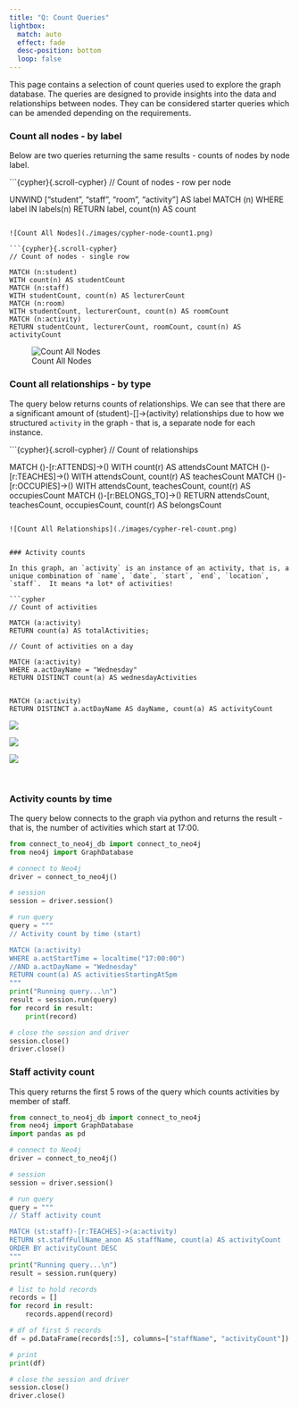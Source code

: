 ```yaml
---
title: "Q: Count Queries"
lightbox:
  match: auto
  effect: fade
  desc-position: bottom
  loop: false
---
```


This page contains a selection of count queries used to explore the graph database. The queries are designed to provide insights into the data and relationships between nodes.  They can be considered starter queries which can be amended depending on the requirements. 

### Count all nodes - by label

Below are two queries returning the same results - counts of nodes by node label.

```{cypher}{.scroll-cypher}
// Count of nodes - row per node

UNWIND ["student", "staff", "room", "activity"] AS label
MATCH (n)
WHERE label IN labels(n)
RETURN label, count(n) AS count
```

![Count All Nodes](./images/cypher-node-count1.png)

```{cypher}{.scroll-cypher}
// Count of nodes - single row

MATCH (n:student)
WITH count(n) AS studentCount
MATCH (n:staff)
WITH studentCount, count(n) AS lecturerCount
MATCH (n:room)
WITH studentCount, lecturerCount, count(n) AS roomCount
MATCH (n:activity)
RETURN studentCount, lecturerCount, roomCount, count(n) AS activityCount
```

![Count All Nodes](./images/cypher-node-count2.png)


### Count all relationships - by type

The query below returns counts of relationships.  We can see that there are a significant amount of (student)-[]->(activity) relationships due to how we structured `activity` in the graph - that is, a separate node for each instance. 

```{cypher}{.scroll-cypher}
// Count of relationships

MATCH ()-[r:ATTENDS]->()
WITH count(r) AS attendsCount
MATCH ()-[r:TEACHES]->()
WITH attendsCount, count(r) AS teachesCount
MATCH ()-[r:OCCUPIES]->() 
WITH attendsCount, teachesCount, count(r) AS occupiesCount
MATCH ()-[r:BELONGS_TO]->()
RETURN attendsCount, teachesCount, occupiesCount, count(r) AS belongsCount
```

![Count All Relationships](./images/cypher-rel-count.png)


### Activity counts

In this graph, an `activity` is an instance of an activity, that is, a unique combination of `name`, `date`, `start`, `end`, `location`, `staff`.  It means *a lot* of activities!

```cypher
// Count of activities

MATCH (a:activity)
RETURN count(a) AS totalActivities;
```

```cypher
// Count of activities on a day

MATCH (a:activity)
WHERE a.actDayName = "Wednesday"
RETURN DISTINCT count(a) AS wednesdayActivities
```

```cypher

MATCH (a:activity)
RETURN DISTINCT a.actDayName AS dayName, count(a) AS activityCount
```

![](./images/cypher-act-count.png){.gallery-image group="cypher-act"}

![](./images/cypher-act-day-count.png){.gallery-image group="cypher-act"}

![](./images/cypher-act-days-count.png){.gallery-image group="cypher-act"}

<br>

### Activity counts by time

The query below connects to the graph via python and returns the result - that is, the number of activities which start at 17:00.

```python
from connect_to_neo4j_db import connect_to_neo4j
from neo4j import GraphDatabase

# connect to Neo4j
driver = connect_to_neo4j()

# session
session = driver.session()

# run query
query = """
// Activity count by time (start)

MATCH (a:activity)
WHERE a.actStartTime = localtime("17:00:00")
//AND a.actDayName = "Wednesday"
RETURN count(a) AS activitiesStartingAt5pm
"""
print("Running query...\n")
result = session.run(query)
for record in result:
    print(record)

# close the session and driver
session.close()
driver.close()
```


### Staff activity count

This query returns the first 5 rows of the query which counts activities by member of staff.  


```python
from connect_to_neo4j_db import connect_to_neo4j
from neo4j import GraphDatabase
import pandas as pd

# connect to Neo4j
driver = connect_to_neo4j()

# session
session = driver.session()

# run query
query = """
// Staff activity count

MATCH (st:staff)-[r:TEACHES]->(a:activity)
RETURN st.staffFullName_anon AS staffName, count(a) AS activityCount
ORDER BY activityCount DESC
"""
print("Running query...\n")
result = session.run(query)

# list to hold records
records = []
for record in result:
    records.append(record)

# df of first 5 records
df = pd.DataFrame(records[:5], columns=["staffName", "activityCount"])

# print
print(df)

# close the session and driver
session.close()
driver.close()
```

